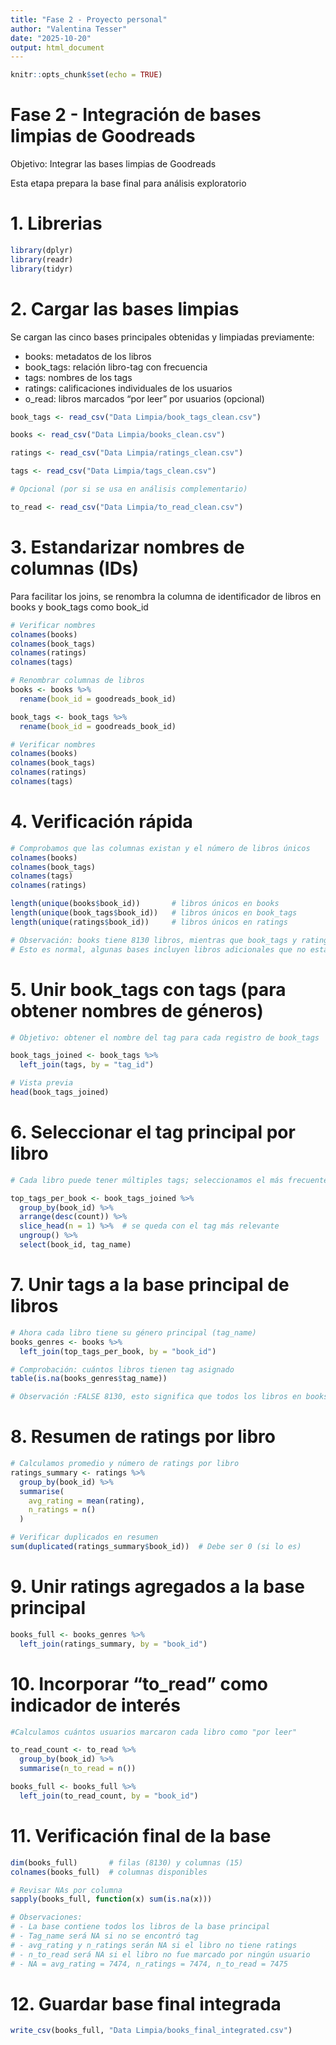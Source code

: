 ```yaml
---
title: "Fase 2 - Proyecto personal"
author: "Valentina Tesser"
date: "2025-10-20"
output: html_document
---
```


```r
knitr::opts_chunk$set(echo = TRUE)
```

# Fase 2 - Integración de bases limpias de Goodreads

Objetivo: Integrar las bases limpias de Goodreads

Esta etapa prepara la base final para análisis exploratorio


# 1. Librerias

```r
library(dplyr)
library(readr)
library(tidyr)
```

# 2. Cargar las bases limpias

Se cargan las cinco bases principales obtenidas y limpiadas previamente:

- books: metadatos de los libros
- book_tags: relación libro-tag con frecuencia
- tags: nombres de los tags
- ratings: calificaciones individuales de los usuarios
- o_read: libros marcados "por leer" por usuarios (opcional)
 
```r
book_tags <- read_csv("Data Limpia/book_tags_clean.csv")

books <- read_csv("Data Limpia/books_clean.csv")

ratings <- read_csv("Data Limpia/ratings_clean.csv")

tags <- read_csv("Data Limpia/tags_clean.csv")

# Opcional (por si se usa en análisis complementario)

to_read <- read_csv("Data Limpia/to_read_clean.csv")

```

# 3. Estandarizar nombres de columnas (IDs)

Para facilitar los joins, se renombra la columna de identificador de libros en books y book_tags como book_id


```r

# Verificar nombres
colnames(books)
colnames(book_tags)
colnames(ratings)
colnames(tags)

# Renombrar columnas de libros
books <- books %>%
  rename(book_id = goodreads_book_id)

book_tags <- book_tags %>%
  rename(book_id = goodreads_book_id)

# Verificar nombres
colnames(books)
colnames(book_tags)
colnames(ratings)
colnames(tags)

```

# 4. Verificación rápida 

```r
# Comprobamos que las columnas existan y el número de libros únicos
colnames(books)
colnames(book_tags)
colnames(tags)
colnames(ratings)

length(unique(books$book_id))       # libros únicos en books
length(unique(book_tags$book_id))   # libros únicos en book_tags
length(unique(ratings$book_id))     # libros únicos en ratings

# Observación: books tiene 8130 libros, mientras que book_tags y ratings tienen 10000
# Esto es normal, algunas bases incluyen libros adicionales que no están en la base principal
```


# 5. Unir book_tags con tags (para obtener nombres de géneros)

```r
# Objetivo: obtener el nombre del tag para cada registro de book_tags

book_tags_joined <- book_tags %>%
  left_join(tags, by = "tag_id")

# Vista previa
head(book_tags_joined)

```


# 6. Seleccionar el tag principal por libro

```r
# Cada libro puede tener múltiples tags; seleccionamos el más frecuente (mayor count)

top_tags_per_book <- book_tags_joined %>%
  group_by(book_id) %>%
  arrange(desc(count)) %>%
  slice_head(n = 1) %>%  # se queda con el tag más relevante
  ungroup() %>%
  select(book_id, tag_name)

```

# 7. Unir tags a la base principal de libros


```r
# Ahora cada libro tiene su género principal (tag_name)
books_genres <- books %>%
  left_join(top_tags_per_book, by = "book_id")

# Comprobación: cuántos libros tienen tag asignado
table(is.na(books_genres$tag_name))

# Observación :FALSE 8130, esto significa que todos los libros en books tienen un tag asignado

```

# 8. Resumen de ratings por libro

```r
# Calculamos promedio y número de ratings por libro
ratings_summary <- ratings %>%
  group_by(book_id) %>%
  summarise(
    avg_rating = mean(rating),
    n_ratings = n()
  )

# Verificar duplicados en resumen
sum(duplicated(ratings_summary$book_id))  # Debe ser 0 (si lo es)
```

# 9. Unir ratings agregados a la base principal

```r
books_full <- books_genres %>%
  left_join(ratings_summary, by = "book_id")

```

# 10. Incorporar "to_read" como indicador de interés

```r
#Calculamos cuántos usuarios marcaron cada libro como "por leer"

to_read_count <- to_read %>%
  group_by(book_id) %>%
  summarise(n_to_read = n())

books_full <- books_full %>%
  left_join(to_read_count, by = "book_id")
```


# 11. Verificación final de la base

```r
dim(books_full)       # filas (8130) y columnas (15)
colnames(books_full)  # columnas disponibles

# Revisar NAs por columna
sapply(books_full, function(x) sum(is.na(x)))

# Observaciones:
# - La base contiene todos los libros de la base principal
# - Tag_name será NA si no se encontró tag
# - avg_rating y n_ratings serán NA si el libro no tiene ratings
# - n_to_read será NA si el libro no fue marcado por ningún usuario
# - NA = avg_rating = 7474, n_ratings = 7474, n_to_read = 7475

```


# 12. Guardar base final integrada

```r
write_csv(books_full, "Data Limpia/books_final_integrated.csv")
```














